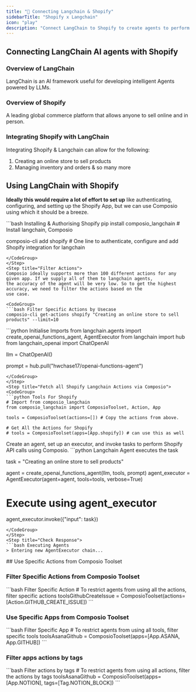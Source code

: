 ```yaml
---
title: "🚀 Connecting Langchain & Shopify"
sidebarTitle: "Shopify x Langchain"
icon: "play"
description: "Connect LangChain to Shopify to create agents to perform tasks using natural language"
---
```


## Connecting LangChain AI agents with Shopify

### Overview of LangChain

LangChain is an AI framework useful for developing intelligent Agents powered by LLMs.

### Overview of Shopify

A leading global commerce platform that allows anyone to sell online and in person.

### Integrating Shopify with LangChain

Integrating Shopify & Langchain can allow for the following:

1. Creating an online store to sell products
2. Managing inventory and orders
& so many more

## Using LangChain with Shopify

<Steps>
<Step title="Setting Up the Environment">

**Ideally this would require a lot of effort to set up** like authenticating, configuring, and setting up the Shopify App, but we can use Composio using which it should be a breeze.

<CodeGroup>
```bash Installing & Authorising Shopify
pip install composio_langchain # Install langchain, Composio 

composio-cli add shopify # One line to authenticate, configure and add Shopify integration for langchain
```
</CodeGroup>
</Step>
<Step title="Filter Actions">
Composio ideally supports more than 100 different actions for any given app. If we supply all of them to langchain agents, 
the accuracy of the agent will be very low. So to get the highest accuracy, we need to filter the actions based on the 
use case.

<CodeGroup>
```bash Filter Specific Actions by Usecase
composio-cli get-actions shopify "Creating an online store to sell products" --limit=10
```
</CodeGroup>

</Step>
<Step title="Import Base Packages">

<CodeGroup>
```python Initialise Imports
from langchain.agents import create_openai_functions_agent, AgentExecutor
from langchain import hub
from langchain_openai import ChatOpenAI


llm = ChatOpenAI()

prompt = hub.pull("hwchase17/openai-functions-agent")
```
</CodeGroup>
</Step>
<Step title="Fetch all Shopify Langchain Actions via Composio">
<CodeGroup>
```python Tools For Shopify
# Import from composio_langchain
from composio_langchain import ComposioToolset, Action, App

tools = ComposioToolset(actions=[]) # Copy the actions from above. 

# Get All the Actions for Shopify
# tools = ComposioToolset(apps=[App.shopify]) # can use this as well
```
</CodeGroup>
</Step>
<Step title="Execute the Agent">
Create an agent, set up an executor, and invoke tasks to perform Shopify API calls using Composio. 
<CodeGroup>
```python Langchain Agent executes the task

task = "Creating an online store to sell products"

agent = create_openai_functions_agent(llm, tools, prompt)
agent_executor = AgentExecutor(agent=agent, tools=tools, verbose=True)

# Execute using agent_executor
agent_executor.invoke({"input": task})
```
</CodeGroup>
</Step>
<Step title="Check Response">
```bash Executing Agents
> Entering new AgentExecutor chain...
```
</Step>
</Steps>
## Use Specific Actions from Composio Toolset

### Filter Specific Actions from Composio Toolset

<CodeGroup>
```bash Filter Specific Action
# To restrict agents from using all the actions, filter specific actions
toolsGithubCreateIssue = ComposioToolset(actions=[Action.GITHUB_CREATE_ISSUE])
```
</CodeGroup>

### Use Specific Apps from Composio Toolset
<CodeGroup>
```bash Filter Specific App
# To restrict agents from using all tools, filter specific tools
toolsAsanaGithub = ComposioToolset(apps=[App.ASANA, App.GITHUB])
```
</CodeGroup>

### Filter apps actions by tags 
<CodeGroup>
```bash Filter actions by tags
# To restrict agents from using all actions, filter the actions by tags
toolsAsanaGithub = ComposioToolset(apps=[App.NOTION], tags=[Tag.NOTION_BLOCK])
```
</CodeGroup>

